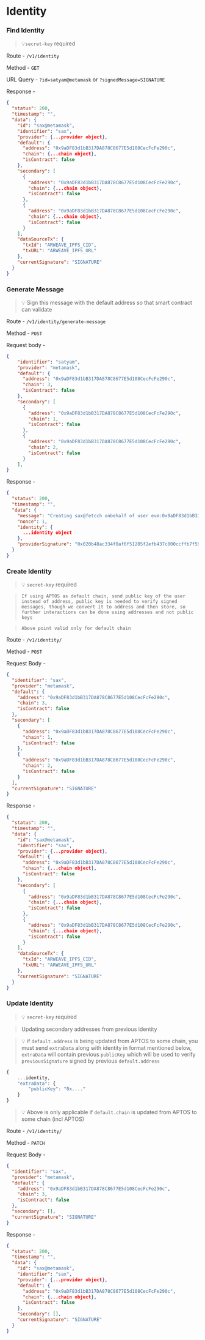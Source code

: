 # Identity

### Find Identity

> 💡`secret-key` required

Route - `/v1/identity`

Method - `GET`

URL Query - `?id=satyam@metamask` or `?signedMessage=SIGNATURE`

Response -

```json
{
  "status": 200,
  "timestamp": "",
  "data": {
    "id": "sax@metamask",
    "identifier": "sax",
    "provider": {...provider object},
    "default": {
      "address": "0x9aDF83d1bB317DA878C8677E5d108CecFcFe290c",
      "chain": {...chain object},
      "isContract": false
    },
    "secondary": [
      {
        "address": "0x9aDF83d1bB317DA878C8677E5d108CecFcFe290c",
        "chain": {...chain object},
        "isContract": false
      },
      {
        "address": "0x9aDF83d1bB317DA878C8677E5d108CecFcFe290c",
        "chain": {...chain object},
        "isContract": false
      }
    ],
    "dataSourceTx": {
      "txId": "ARWEAVE_IPFS_CID",
      "txURL": "ARWEAVE_IPFS_URL"
    },
    "currentSignature": "SIGNATURE"
  }
}
```

### Generate Message
    
>    💡 Sign this message with the default address so that smart contract can validate
    
Route - `/v1/identity/generate-message`

Method - `POST`

Request body -

```json
{
    "identifier": "satyam",
    "provider": "metamask",
    "default": {
      "address": "0x9aDF83d1bB317DA878C8677E5d108CecFcFe290c",
      "chain": 3,
      "isContract": false
    },
    "secondary": [
      {
        "address": "0x9aDF83d1bB317DA878C8677E5d108CecFcFe290c",
        "chain": 1,
        "isContract": false
      },
      {
        "address": "0x9aDF83d1bB317DA878C8677E5d108CecFcFe290c",
        "chain": 2,
        "isContract": false
      }
    ],
}
```

Response -

```json
{
  "status": 200,
  "timestamp": "",
  "data": {
    "message": "Creating sax@fetcch onbehalf of user evm:0x9aDF83d1bB317DA878C8677E5d108CecFcFe290c\n\n{\"id\":\"sax@fetcch\",\"identifier\":\"sax\",\"provider\":{\"id\":\"fetcch\",\"delimiter\":\"@\"},\"default\":{\"address\":\"0x9aDF83d1bB317DA878C8677E5d108CecFcFe290c\",\"chain\":{\"id\":3,\"name\":\"Binance Smart Chain Mainnet\",\"chainId\":56,\"type\":\"EVM\"},\"isContract\":false},\"others\":[],\"nonce\":1}\n\nProvider: fetcch\nChain ID: 56\nNonce: 1",
    "nonce": 1,
    "identity": {
      ...identity object
    },
    "providerSignature": "0x020b48ac334f0af6f51205f2efb437c800ccffb7f59f55445dcbafdee0068420"
  }
}
```

### Create Identity

>    💡 `secret-key` required

>     If using APTOS as default chain, send public key of the user instead of address, public key is needed to verify signed messages, though we convert it to address and then store, so further interactions can be done using addresses and not public keys

>     Above point valid only for default chain
    
Route - `/v1/identity/`

Method - `POST`

Request Body -

```json
{
  "identifier": "sax",
  "provider": "metamask",
  "default": {
    "address": "0x9aDF83d1bB317DA878C8677E5d108CecFcFe290c",
    "chain": 3,
    "isContract": false
  },
  "secondary": [
    {
      "address": "0x9aDF83d1bB317DA878C8677E5d108CecFcFe290c",
      "chain": 1,
      "isContract": false
    },
    {
      "address": "0x9aDF83d1bB317DA878C8677E5d108CecFcFe290c",
      "chain": 2,
      "isContract": false
    }
  ],
  "currentSignature": "SIGNATURE"
}
```

Response - 

```json
{
  "status": 200,
  "timestamp": "",
  "data": {
    "id": "sax@metamask",
    "identifier": "sax",
    "provider": {...provider object},
    "default": {
      "address": "0x9aDF83d1bB317DA878C8677E5d108CecFcFe290c",
      "chain": {...chain object},
      "isContract": false
    },
    "secondary": [
      {
        "address": "0x9aDF83d1bB317DA878C8677E5d108CecFcFe290c",
        "chain": {...chain object},
        "isContract": false
      },
      {
        "address": "0x9aDF83d1bB317DA878C8677E5d108CecFcFe290c",
        "chain": {...chain object},
        "isContract": false
      }
    ],
    "dataSourceTx": {
      "txId": "ARWEAVE_IPFS_CID",
      "txURL": "ARWEAVE_IPFS_URL"
    },
    "currentSignature": "SIGNATURE"
  }
}
```

### Update Identity

>    💡 `secret-key` required

> Updating secondary addresses from previous identity


> 💡 if `default.address` is being updated from APTOS to some chain, you must send `extraData` along with identity in format mentioned below, `extraData` will contain previous `publicKey` which will be used to verify `previousSignature` signed by previous `default.address`

```jsx
{
	...identity,
	"extraData": {
		"publicKey": "0x...."
	}
}
```

> 💡 Above is only applicable if `default.chain` is updated from APTOS to some chain (incl APTOS)

Route - `/v1/identity/`
    
Method - `PATCH`

Request Body -

```json
{
  "identifier": "sax",
  "provider": "metamask",
  "default": {
    "address": "0x9aDF83d1bB317DA878C8677E5d108CecFcFe290c",
    "chain": 3,
    "isContract": false
  },
  "secondary": [],
  "currentSignature": "SIGNATURE"
}
```

Response - 

```json
{
  "status": 200,
  "timestamp": "",
  "data": {
    "id": "sax@metamask",
    "identifier": "sax",
    "provider": {...provider object},
    "default": {
      "address": "0x9aDF83d1bB317DA878C8677E5d108CecFcFe290c",
      "chain": {...chain object},
      "isContract": false
    },
    "secondary": [],
    "currentSignature": "SIGNATURE"
  }
}
```